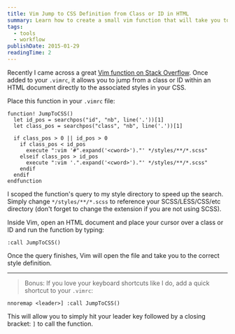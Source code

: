 ```yaml
---
title: Vim Jump to CSS Definition from Class or ID in HTML
summary: Learn how to create a small vim function that will take you to a class or ID definition from HTML.
tags:
  - tools
  - workflow
publishDate: 2015-01-29
readingTime: 2
---
```


Recently I came across a great [Vim function on Stack Overflow][so]. Once added to your `.vimrc`, it allows you to
jump from a class or ID within an HTML document directly to the associated styles in your CSS.

Place this function in your `.vimrc` file:

```vim
function! JumpToCSS()
  let id_pos = searchpos("id", "nb", line('.'))[1]
  let class_pos = searchpos("class", "nb", line('.'))[1]

  if class_pos > 0 || id_pos > 0
    if class_pos < id_pos
      execute ":vim '#".expand('<cword>')."' */styles/**/*.scss"
    elseif class_pos > id_pos
      execute ":vim '.".expand('<cword>')."' */styles/**/*.scss"
    endif
  endif
endfunction
```

I scoped the function's query to my style directory to speed up the search. Simply change `*/styles/**/*.scss` to
reference your SCSS/LESS/CSS/etc directory (don't forget to change the extension if you are not using SCSS).

Inside Vim, open an HTML document and place your cursor over a class or ID and run the function by typing:

```vim
:call JumpToCSS()
```

Once the query finishes, Vim will open the file and take you to the correct style definition.

---

> Bonus: If you love your keyboard shortcuts like I do, add a quick shortcut to your `.vimrc`:

```vim
nnoremap <leader>] :call JumpToCSS()
```

This will allow you to simply hit your leader key followed by a closing bracket: `]` to call the function.

[so]: https://stackoverflow.com/questions/12833189/jump-to-css-selector-in-a-css-file-from-the-html-file-in-vim-using-a-single-keys
